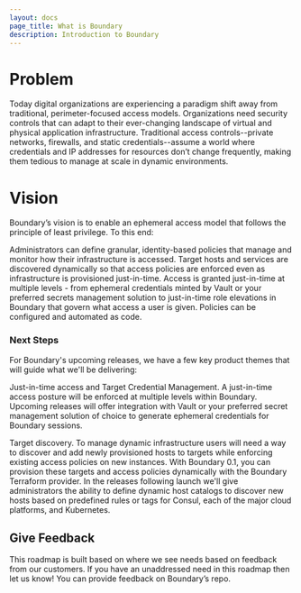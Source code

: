 ```yaml
---
layout: docs
page_title: What is Boundary
description: Introduction to Boundary
---
```


# Problem

Today digital organizations are experiencing a paradigm shift away from traditional, perimeter-focused access models. Organizations need security controls that can adapt to their ever-changing landscape of virtual and physical application infrastructure. Traditional access controls--private networks, firewalls, and static credentials--assume a world where credentials and IP addresses for resources don’t change frequently, making them tedious to manage at scale in dynamic environments.

# Vision

Boundary’s vision is to enable an ephemeral access model that follows the principle of least privilege. To this end:

Administrators can define granular, identity-based policies that manage and monitor how their infrastructure is accessed.
Target hosts and services are discovered dynamically so that access policies are enforced even as infrastructure is provisioned just-in-time.
Access is granted just-in-time at multiple levels - from ephemeral credentials minted by Vault or your preferred secrets management solution to just-in-time role elevations in Boundary that govern what access a user is given.
Policies can be configured and automated as code.

### Next Steps

For Boundary's upcoming releases, we have a few key product themes that will guide what we'll be delivering:

Just-in-time access and Target Credential Management. A just-in-time access posture will be enforced at multiple levels within Boundary. Upcoming releases will offer integration with Vault or your preferred secret management solution of choice to generate ephemeral credentials for Boundary sessions.

Target discovery. To manage dynamic infrastructure users will need a way to discover and add newly provisioned hosts to targets while enforcing existing access policies on new instances. With Boundary 0.1, you can provision these targets and access policies dynamically with the Boundary Terraform provider. In the releases following launch we'll give administrators the ability to define dynamic host catalogs to discover new hosts based on predefined rules or tags for Consul, each of the major cloud platforms, and Kubernetes.

## Give Feedback

This roadmap is built based on where we see needs based on feedback from our customers. If you have an unaddressed need in this roadmap then let us know! You can provide feedback on Boundary’s repo.
